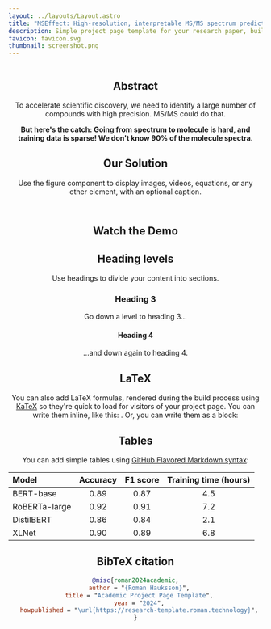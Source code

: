 ```yaml
---
layout: ../layouts/Layout.astro
title: "MSEffect: High-resolution, interpretable MS/MS spectrum prediction"
description: Simple project page template for your research paper, built with Astro and Tailwind CSS
favicon: favicon.svg
thumbnail: screenshot.png
---
```







<Header
  title={frontmatter.title}
  authors={[
    {
      name: "Andreas Burger",
      url: "https://www.andreas-burger.com/",
      institution: "University of Toronto",
      notes: ["*", "†"],
    },
    {
      name: "Adamo Young",
      institution: "University of Toronto",
      notes: ["*", "†"],
    },
    {
      name: "Fei Wang",
      institution: "University of Alberta",
      notes: ["†"],
    },
    {
      name: "Luke Zhang",
      institution: "University of Toronto",
    },
    {
      name: "Rory Gao",
      institution: "University of Toronto",
    },
    {
      name: "Filip Jozefov",
      institution: "IOCB Prague",
    },
    {
      name: "Roman Bushuiev",
      institution: "IOCB Prague",
    },
  ]}
  conference="Evolved Bio x ML Hackathon 2024"
  notes={[
    {
      symbol: "*",
      text: "author note one",
    },
    {
      symbol: "†",
      text: "author note two",
    },
  ]}
  links={[
    {
      name: "Paper",
      url: "",
      icon: "fa-solid:file-pdf",
    },
    {
      name: "Code",
      url: "https://github.com/RomanHauksson/academic-project-astro-template",
      icon: "mdi:github",
    },
    {
      name: "arXiv",
      url: "",
      icon: "academicons:arxiv",
    },
  ]}
  />

<Figure>
<Image source={prediction} altText="MSEffect prediction" />
</Figure>

<HighlightedSection>

## Abstract

To accelerate scientific discovery, we need to identify a large number of compounds with high precision. MS/MS could do that. 

<div style="text-align: center; font-weight: bold;">
  But here's the catch: Going from spectrum to molecule is hard, and training data is sparse! We don't know 90% of the molecule spectra.
</div>

</HighlightedSection>

## Our Solution

Use the figure component to display images, videos, equations, or any other element, with an optional caption.

<TwoColumns>
  <Figure slot="left">
    <Image source={annotated_spectra} altText="The amount of unlabelled MS/MS data has grown significantly" />
  </Figure>
  <Figure slot="right">
    <Image source={massive_unlabelled} altText="The amount of unlabelled MS/MS data has grown significantly" />
  </Figure>
</TwoColumns>

## Watch the Demo
<Figure>
    <YouTubeVideo videoId="X6AlzlAQ18E" />
</Figure>

## Heading levels

Use headings to divide your content into sections.

### Heading 3

Go down a level to heading 3...

#### Heading 4

...and down again to heading 4.

## LaTeX

You can also add LaTeX formulas, rendered during the build process using [KaTeX](https://katex.org/) so they're quick to load for visitors of your project page. You can write them inline, like this: <LaTeX inline formula="a^2 + b^2 = c^2" />. Or, you can write them as a block:

<LaTeX formula="\int_a^b f(x) dx" />

## Tables

You can add simple tables using [GitHub Flavored Markdown syntax](https://docs.github.com/en/get-started/writing-on-github/working-with-advanced-formatting/organizing-information-with-tables):

| Model | Accuracy | F1 score | Training time (hours) |
| :--- | :---: | :---: | :---: |
| BERT-base | 0.89 | 0.87 | 4.5 |
| RoBERTa-large | 0.92 | 0.91 | 7.2 |
| DistilBERT | 0.86 | 0.84 | 2.1 |
| XLNet | 0.90 | 0.89 | 6.8 |

## BibTeX citation

```bibtex
@misc{roman2024academic,
  author = "{Roman Hauksson}",
  title = "Academic Project Page Template",
  year = "2024",
  howpublished = "\url{https://research-template.roman.technology}",
}
```